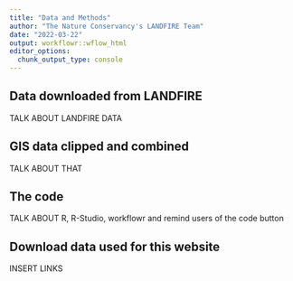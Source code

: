 ```yaml
---
title: "Data and Methods"
author: "The Nature Conservancy's LANDFIRE Team"
date: "2022-03-22"
output: workflowr::wflow_html
editor_options:
  chunk_output_type: console
---
```


## Data downloaded from LANDFIRE

TALK ABOUT LANDFIRE DATA

## GIS data clipped and combined

TALK ABOUT THAT

## The code

TALK ABOUT R, R-Studio, workflowr and remind users of the code button

## Download data used for this website

INSERT LINKS
